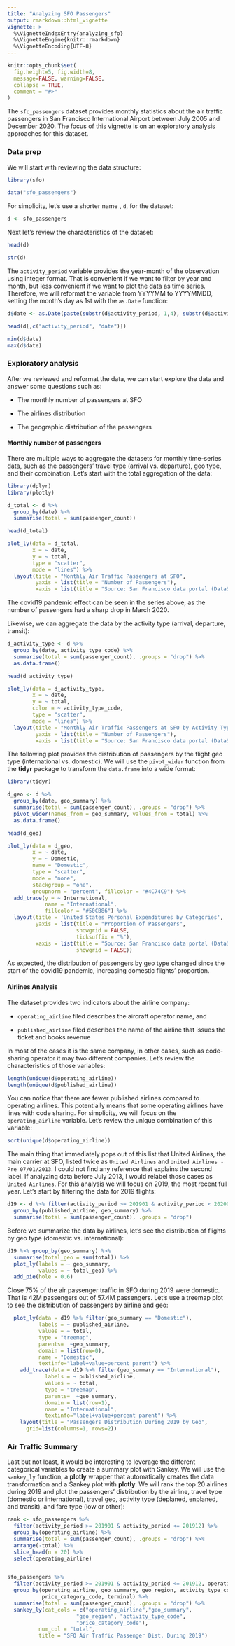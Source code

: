 ```yaml
---
title: "Analyzing SFO Passengers"
output: rmarkdown::html_vignette
vignette: >
  %\VignetteIndexEntry{analyzing_sfo}
  %\VignetteEngine{knitr::rmarkdown}
  %\VignetteEncoding{UTF-8}
---
```


```r
knitr::opts_chunk$set(
  fig.height=5, fig.width=8, 
  message=FALSE, warning=FALSE,
  collapse = TRUE,
  comment = "#>"
)
```

The `sfo_passengers` dataset provides monthly statistics about the air traffic passengers in San Francisco International Airport between July 2005 and December 2020. The focus of this vignette is on an exploratory analysis approaches for this dataset.

### Data prep

We will start with reviewing the data structure:

```r
library(sfo)

data("sfo_passengers")
```

For simplicity, let's use a shorter name , `d`, for the dataset:

```r

d <- sfo_passengers

```

Next let's review the characteristics of the dataset:

```r

head(d)

str(d)

```

The `activity_period` variable provides the year-month of the observation using integer format. That is convenient if we want to filter by year and month, but less convenient if we want to plot the data as time series. Therefore, we will reformat the variable from YYYYMM to YYYYMMDD, setting the month's day as 1st with the `as.Date` function:

```r
d$date <- as.Date(paste(substr(d$activity_period, 1,4), substr(d$activity_period, 5,6), "01", sep ="/"))

head(d[,c("activity_period", "date")])

min(d$date)
max(d$date)

```

### Exploratory analysis

After we reviewed and reformat the data, we can start explore the data and answer some questions such as:

-   The monthly number of passengers at SFO

-   The airlines distribution

-   The geographic distribution of the passengers

#### Monthly number of passengers

There are multiple ways to aggregate the datasets for monthly time-series data, such as the passengers' travel type (arrival vs. departure), geo type, and their combination. Let's start with the total aggregation of the data:


```r
library(dplyr)
library(plotly)

d_total <- d %>%
  group_by(date) %>%
  summarise(total = sum(passenger_count))

head(d_total)

plot_ly(data = d_total,
        x = ~ date,
        y = ~ total,
        type = "scatter",
        mode = "lines") %>%
  layout(title = "Monthly Air Traffic Passengers at SFO",
         yaxis = list(title = "Number of Passengers"),
         xaxis = list(title = "Source: San Francisco data portal (DataSF)"))

```

The covid19 pandemic effect can be seen in the series above, as the number of passengers had a sharp drop in March 2020.

Likewise, we can aggregate the data by the activity type (arrival, departure, transit):

```r

d_activity_type <- d %>%
  group_by(date, activity_type_code) %>%
  summarise(total = sum(passenger_count), .groups = "drop") %>%
  as.data.frame()

head(d_activity_type)

plot_ly(data = d_activity_type,
        x = ~ date,
        y = ~ total,
        color = ~ activity_type_code,
        type = "scatter",
        mode = "lines") %>%
  layout(title = "Monthly Air Traffic Passengers at SFO by Activity Type",
         yaxis = list(title = "Number of Passengers"),
         xaxis = list(title = "Source: San Francisco data portal (DataSF)"))

```

The following plot provides the distribution of passengers by the flight geo type (international vs. domestic). We will use the `pivot_wider` function from the **tidyr** package to transform the `data.frame` into a wide format:

```r
library(tidyr)

d_geo <- d %>%
  group_by(date, geo_summary) %>%
  summarise(total = sum(passenger_count), .groups = "drop") %>%
  pivot_wider(names_from = geo_summary, values_from = total) %>%
  as.data.frame()

head(d_geo)

plot_ly(data = d_geo, 
        x = ~ date, 
        y = ~ Domestic, 
        name = "Domestic", 
        type = "scatter", 
        mode = "none", 
        stackgroup = "one", 
        groupnorm = "percent", fillcolor = "#4C74C9") %>%
  add_trace(y = ~ International,
            name = "International",
            fillcolor = "#50CB86") %>%
  layout(title = 'United States Personal Expenditures by Categories',
         yaxis = list(title = "Proportion of Passengers", 
                      showgrid = FALSE,
                      ticksuffix = "%"),
         xaxis = list(title = "Source: San Francisco data portal (DataSF)",
                      showgrid = FALSE))


```

As expected, the distribution of passengers by geo type changed since the start of the covid19 pandemic, increasing domestic flights' proportion.

#### Airlines Analysis

The dataset provides two indicators about the airline company:

-   `operating_airline` filed describes the aircraft operator name, and

-   `published_airline` filed describes the name of the airline that issues the ticket and books revenue

In most of the cases it is the same company, in other cases, such as code-sharing operator it may two different companies. Let’s review the characteristics of those variables:

```r

length(unique(d$operating_airline))
length(unique(d$published_airline))
```

You can notice that there are fewer published airlines compared to operating airlines. This potentially means that some operating airlines have lines with code sharing. For simplicity, we will focus on the `operating_airline` variable. Let's review the unique combination of this variable:

```r
sort(unique(d$operating_airline))

```

The main thing that immediately pops out of this list that United Airlines, the main carrier at SFO, listed twice as `United Airlines` and `United Airlines - Pre 07/01/2013`. I could not find any reference that explains the second label. If analyzing data before July 2013, I would relabel those cases as `United Airlines`. For this analysis we will focus on 2019, the most recent full year. Let's start by filtering the data for 2019 flights:

```r

d19 <- d %>% filter(activity_period >= 201901 & activity_period < 202001) %>%
  group_by(published_airline, geo_summary) %>%
  summarise(total = sum(passenger_count), .groups = "drop")

```

Before we summarize the data by airlines, let's see the distribution of flights by geo type (domestic vs. international):

```r

d19 %>% group_by(geo_summary) %>%
  summarise(total_geo = sum(total)) %>%
  plot_ly(labels = ~ geo_summary,
          values = ~ total_geo) %>%
  add_pie(hole = 0.6)
```

Close 75% of the air passenger traffic in SFO during 2019 were domestic. That is 42M passengers out of 57.4M passengers. Let’s use a treemap plot to see the distribution of passengers by airline and geo:

```r
  plot_ly(data = d19 %>% filter(geo_summary == "Domestic"),
          labels = ~ published_airline, 
          values = ~ total,
          type = "treemap",
          parents=  ~geo_summary,
          domain = list(row=0),
          name = "Domestic",
          textinfo="label+value+percent parent") %>%
    add_trace(data = d19 %>% filter(geo_summary == "International"),
            labels = ~ published_airline, 
            values = ~ total,
            type = "treemap",
            parents=  ~geo_summary,
            domain = list(row=1),
            name = "International",
            textinfo="label+value+percent parent") %>%
    layout(title = "Passengers Distribution During 2019 by Geo",
      grid=list(columns=1, rows=2))
```

### Air Traffic Summary

Last but not least, it would be interesting to leverage the different categorical variables to create a summary plot with Sankey. We will use the `sankey_ly` function, a **plotly** wrapper that automatically creates the data transformation and a Sankey plot with **plotly**. We will rank the top 20 airlines during 2019 and plot the passengers' distribution by the airline, travel type (domestic or international), travel geo, activity type (deplaned, enplaned, and transit), and fare type (low or other):

```r
rank <- sfo_passengers %>%
  filter(activity_period >= 201901 & activity_period <= 201912) %>%
  group_by(operating_airline) %>%
  summarise(total = sum(passenger_count), .groups = "drop") %>%
  arrange(-total) %>%
  slice_head(n = 20) %>%
  select(operating_airline)


sfo_passengers %>%
  filter(activity_period >= 201901 & activity_period <= 201912, operating_airline %in% rank$operating_airline) %>%
  group_by(operating_airline, geo_summary, geo_region, activity_type_code, 
           price_category_code, terminal) %>%
  summarise(total = sum(passenger_count), .groups = "drop") %>%
  sankey_ly(cat_cols = c("operating_airline","geo_summary",
                      "geo_region", "activity_type_code",
                      "price_category_code"),
          num_col = "total",
          title = "SFO Air Traffic Passenger Dist. During 2019")
```

